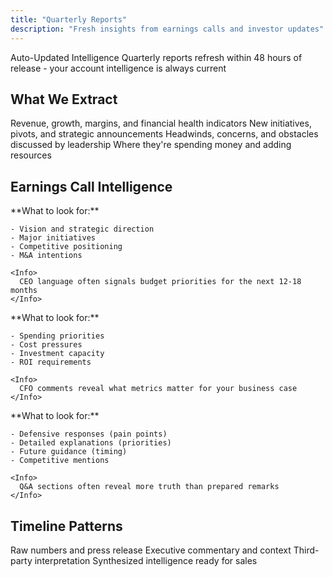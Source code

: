 ```yaml
---
title: "Quarterly Reports"
description: "Fresh insights from earnings calls and investor updates"
---
```


<Alert variant="success">
  <AlertTitle>Auto-Updated Intelligence</AlertTitle>

  <AlertDescription>
    Quarterly reports refresh within 48 hours of release - your account intelligence is always current
  </AlertDescription>
</Alert>

## What We Extract

<CardGroup cols={2}>
  <Card title="Financial Performance" icon="coins" color="#eab308">
    Revenue, growth, margins, and financial health indicators
  </Card>
  <Card title="Strategic Updates" icon="bullseye" color="#3b82f6">
    New initiatives, pivots, and strategic announcements
  </Card>
  <Card title="Challenges & Risks" icon="triangle-exclamation" color="#ef4444">
    Headwinds, concerns, and obstacles discussed by leadership
  </Card>
  <Card title="Investment Areas" icon="rocket" color="#10b981">
    Where they're spending money and adding resources
  </Card>
</CardGroup>

## Earnings Call Intelligence

<Tabs>
  <Tab title="CEO Insights">
    **What to look for:**

    - Vision and strategic direction
    - Major initiatives
    - Competitive positioning
    - M&A intentions

    <Info>
      CEO language often signals budget priorities for the next 12-18 months
    </Info>
  </Tab>
  <Tab title="CFO Insights">
    **What to look for:**

    - Spending priorities
    - Cost pressures
    - Investment capacity
    - ROI requirements

    <Info>
      CFO comments reveal what metrics matter for your business case
    </Info>
  </Tab>
  <Tab title="Analyst Q&A">
    **What to look for:**

    - Defensive responses (pain points)
    - Detailed explanations (priorities)
    - Future guidance (timing)
    - Competitive mentions

    <Info>
      Q&A sections often reveal more truth than prepared remarks
    </Info>
  </Tab>
</Tabs>

## Timeline Patterns

<Timeline>
  <TimelineItem title="Earnings Release" icon="newspaper">
    Raw numbers and press release
  </TimelineItem>

  <TimelineItem title="Earnings Call" icon="phone">
    Executive commentary and context
  </TimelineItem>

  <TimelineItem title="Analyst Reports" icon="chart-line">
    Third-party interpretation
  </TimelineItem>

  <TimelineItem title="PG:AI Update" icon="sparkles">
    Synthesized intelligence ready for sales
  </TimelineItem>
</Timeline>
